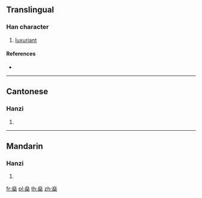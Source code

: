 {{character info/new}}
==Translingual==

===Han character===
{{Han char|rn=86|rad=火|as=12|sn=16|four=90904|canj=FFFD}}

# [[luxuriant]]

====References====
* {{Han ref|kx=0682.190|dkj=19408|dj=1094.140|hdz=32237.020|uh=71CA|ud=29130|bh=EA50|bd=59984}}

----

==Cantonese==

===Hanzi===
{{yue-hanzi|jyut=|y=san1}}

# {{defn|lang=yue|sort=火12}}

----

==Mandarin==

===Hanzi===
{{cmn-hanzi|pin=[[qiáo]] ([[qiao2]]), [[shēn]] ([[shen1]])|wg=ch'iao<sup>2</sup>, shen<sup>1</sup>}}

# {{defn|lang=cmn|sort=火12}}

[[fr:燊]]
[[pl:燊]]
[[th:燊]]
[[zh:燊]]